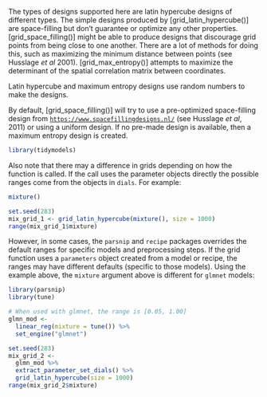 The types of designs supported here are latin hypercube designs of different types. The simple designs produced by [grid_latin_hypercube()] are space-filling but don't guarantee or optimize any other properties. [grid_space_filling()] might be able to produce designs that discourage grid points from being close to one another. There are a lot of methods for doing this, such as maximizing the minimum distance between points (see Husslage _et al_ 2001). [grid_max_entropy()] attempts to maximize the determinant of the spatial correlation matrix between coordinates.
 
Latin hypercube and maximum entropy designs use random numbers to make the designs. 

By default, [grid_space_filling()] will try to use a pre-optimized space-filling design from [`https://www.spacefillingdesigns.nl/`](https://www.spacefillingdesigns.nl/) (see Husslage _et al_, 2011) or using a uniform design. If no pre-made design is available, then a maximum entropy design is created. 

```r
library(tidymodels)
```

Also note that there may a difference in grids depending on how the function is called. If the call uses the parameter objects directly the possible ranges come from the objects in `dials`. For example: 

```r
mixture()

set.seed(283)
mix_grid_1 <- grid_latin_hypercube(mixture(), size = 1000)
range(mix_grid_1$mixture)
```

However, in some cases, the `parsnip` and `recipe` packages overrides the default ranges for specific models and preprocessing steps. If the grid function uses a `parameters` object created from a model or recipe, the ranges may have different defaults (specific to those models). Using the example above, the `mixture` argument above is different for `glmnet` models: 

```r
library(parsnip)
library(tune)

# When used with glmnet, the range is [0.05, 1.00]
glmn_mod <-
  linear_reg(mixture = tune()) %>%
  set_engine("glmnet")

set.seed(283)
mix_grid_2 <-
  glmn_mod %>% 
  extract_parameter_set_dials() %>% 
  grid_latin_hypercube(size = 1000)
range(mix_grid_2$mixture)
```
